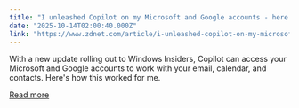 ```yaml
---
title: "I unleashed Copilot on my Microsoft and Google accounts - here's what happened"
date: "2025-10-14T02:00:40.000Z"
link: "https://www.zdnet.com/article/i-unleashed-copilot-on-my-microsoft-and-google-accounts-heres-what-happened/"
---
```


With a new update rolling out to Windows Insiders, Copilot can access your Microsoft and Google accounts to work with your email, calendar, and contacts. Here's how this worked for me.

[Read more](https://www.zdnet.com/article/i-unleashed-copilot-on-my-microsoft-and-google-accounts-heres-what-happened/)
